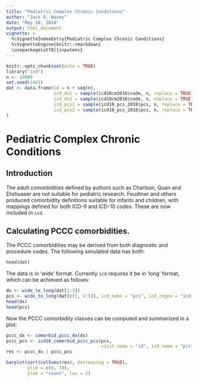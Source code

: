 ```yaml
---
title: "Pediatric Complex Chronic Conditions"
author: "Jack O. Wasey"
date: "May 18, 2018"
output: html_document
vignette: >
  %\VignetteIndexEntry{Pediatric Complex Chronic Conditions}
  %\VignetteEngine{knitr::rmarkdown}
  \usepackage[utf8]{inputenc}
---
```

```r
knitr::opts_chunk$set(echo = TRUE)
library("icd")
n <- 10000
set.seed(1441)
dat <- data.frame(id = n + seq(n),
                  icd_dx1 = sample(icd10cm2016$code, n, replace = TRUE),
                  icd_dx2 = sample(icd10cm2016$code, n, replace = TRUE),
                  icd_pcs1 = sample(icd10_pcs_2018$pcs, n, replace = TRUE),
                  icd_pcs2 = sample(icd10_pcs_2018$pcs, n, replace = TRUE)
)
```

# Pediatric Complex Chronic Conditions

## Introduction

The adult comorbidities defined by authors such as Charlson, Quan and Elixhuaser are not suitable for pediatric research. Feudtner and others produced comorbidity definitions suitable for infants and children, with mappings defined for both ICD-9 and ICD-10 codes. These are now included in `icd`.

## Calculating PCCC comorbidities.

The PCCC comorbidities may be derived from both diagnostic and procedure codes. The following simulated data has both:

```r
head(dat)
```
The data is in 'wide' format. Currently `icd` requires it be in 'long' format, which can be achieved as follows:
```r
dx <- wide_to_long(dat[1:3])
pcs <- wide_to_long(dat[c(1, 4:5)], icd_name = "pcs", icd_regex = "icd_pcs")
head(dx)
head(pcs)
```
Now the PCCC comorbidity classes can be computed and summarized in a plot:
```r
pccc_dx <- comorbid_pccc_dx(dx)
pccc_pcs <- icd10_comorbid_pccc_pcs(pcs, 
                                    visit_name = "id", icd_name = "pcs")
res <- pccc_dx | pccc_pcs
```

```r
barplot(sort(colSums(res), decreasing = TRUE), 
        ylim = c(0, 70),
        ylab = "count", las = 2)
```
